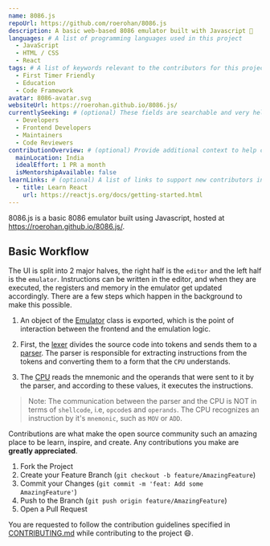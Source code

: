 ```yaml
---
name: 8086.js
repoUrl: https://github.com/roerohan/8086.js
description: A basic web-based 8086 emulator built with Javascript 🚀
languages: # A list of programming languages used in this project
  - JavaScript
  - HTML / CSS
  - React
tags: # A list of keywords relevant to the contributors for this project
  - First Timer Friendly
  - Education
  - Code Framework
avatar: 8086-avatar.svg
websiteUrl: https://roerohan.github.io/8086.js/
currentlySeeking: # (optional) These fields are searchable and very helpful for contributors to match well with your project
  - Developers
  - Frontend Developers
  - Maintainers
  - Code Reviewers
contributionOverview: # (optional) Provide additional context to help contributors match well with your project
  mainLocation: India
  idealEffort: 1 PR a month
  isMentorshipAvailable: false
learnLinks: # (optional) A list of links to support new contributors in learning about your project and tech stack and culture / community
  - title: Learn React
    url: https://reactjs.org/docs/getting-started.html
---
```


<!-- Divide your content into sections using our handy shortcodes. Each section is optional -->

<Overview>

8086.js is a basic 8086 emulator built using Javascript, hosted at https://roerohan.github.io/8086.js/.

## Basic Workflow

The UI is split into 2 major halves, the right half is the `editor` and the left half is the `emulator`. Instructions can be written in the editor, and when they are executed, the registers and memory in the emulator get updated accordingly. There are a few steps which happen in the background to make this possible.

1. An object of the [Emulator](./src/emulator/emulator.js) class is exported, which is the point of interaction between the frontend and the emulation logic.

2. First, the [lexer](./src/emulator/parser/lexer.js) divides the source code into tokens and sends them to a [parser](./src/emulator/parser/parser.js). The parser is responsible for extracting instructions from the tokens and converting them to a form that the `CPU` understands.

3. The [CPU](./src/emulator/cpu/core.js) reads the mnemonic and the operands that were sent to it by the parser, and according to these values, it executes the instructions.

> Note: The communication between the parser and the CPU is NOT in terms of `shellcode`, i.e, `opcode`s and `operands`. The CPU recognizes an instruction by it's `mnemonic`, such as `MOV` or `ADD`. 

</Overview>

<Contributing>

Contributions are what make the open source community such an amazing place to be learn, inspire, and create. Any contributions you make are **greatly appreciated**.

1. Fork the Project
2. Create your Feature Branch (`git checkout -b feature/AmazingFeature`)
3. Commit your Changes (`git commit -m 'feat: Add some AmazingFeature'`)
4. Push to the Branch (`git push origin feature/AmazingFeature`)
5. Open a Pull Request

You are requested to follow the contribution guidelines specified in [CONTRIBUTING.md](https://github.com/roerohan/8086.js/blob/master/CONTRIBUTING.md) while contributing to the project :smile:.

</Contributing>
